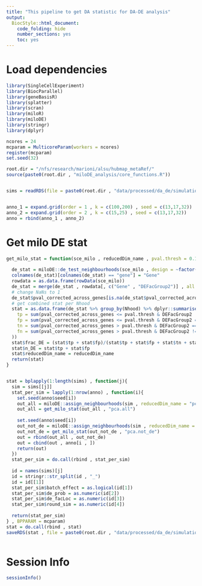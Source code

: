 ```yaml
---
title: "This pipeline to get DA statistic for DA-DE analysis"
output:
  BiocStyle::html_document:
    code_folding: hide
    number_sections: yes
    toc: yes  
---
```

# Load dependencies

```r

library(SingleCellExperiment)
library(BiocParallel)
library(geneBasisR)
library(splatter)
library(scran)
library(miloR)
library(miloDE)
library(stringr)
library(dplyr)

ncores = 24
mcparam = MulticoreParam(workers = ncores)
register(mcparam)
set.seed(32)

root.dir = "/nfs/research/marioni/alsu/hubmap_metaRef/"
source(paste0(root.dir , "miloDE_analysis/core_functions.R"))


sims = readRDS(file = paste0(root.dir , "data/processed/da_de/simulations_splatter/sims.Rds"))


anno_1 = expand.grid(order = 1 , k = c(100,200) , seed = c(13,17,32))
anno_2 = expand.grid(order = 2 , k = c(15,25) , seed = c(13,17,32))
anno = rbind(anno_1 , anno_2)


```

# Get milo DE stat

```r


get_milo_stat = function(sce_milo , reducedDim_name , pval.thresh = 0.1){
  
  de_stat = miloDE::de_test_neighbourhoods(sce_milo , design = ~factor(Group) , covariates = c("sample" , "Group") , min_n_cells_per_sample = 1, min_count = 0 , verbose = F )
  colnames(de_stat)[colnames(de_stat) == "gene"] = "Gene"
  rowdata = as.data.frame(rowData(sce_milo))
  de_stat = merge(de_stat , rowdata[, c("Gene" , "DEFacGroup2")] , all.x = T , all.y = F)
  # change NaNs to 1
  de_stat$pval_corrected_across_genes[is.na(de_stat$pval_corrected_across_genes)] = 1
  # get combined stat per Nhood
  stat = as.data.frame(de_stat %>% group_by(Nhood) %>% dplyr::summarise(
    tp = sum(pval_corrected_across_genes <= pval.thresh & DEFacGroup2 != 1) ,
    fp = sum(pval_corrected_across_genes <= pval.thresh & DEFacGroup2 == 1) , 
    tn = sum(pval_corrected_across_genes > pval.thresh & DEFacGroup2 == 1) , 
    fn = sum(pval_corrected_across_genes > pval.thresh & DEFacGroup2 != 1)
  ))
  stat$frac_DE = (stat$tp + stat$fp)/(stat$tp + stat$fp + stat$tn + stat$fn)
  stat$n_DE = stat$tp + stat$fp
  stat$reducedDim_name = reducedDim_name
  return(stat)
}


stat = bplapply(1:length(sims) , function(j){
  sim = sims[[j]]
  stat_per_sim = lapply(1:nrow(anno) , function(i){
    set.seed(anno$seed[i])
    out_all = miloDE::assign_neighbourhoods(sim , reducedDim_name = "pca.all" , order = anno$order[i] , k = anno$k[i] , d = 5 , verbose = F , filtering = T)
    out_all = get_milo_stat(out_all , "pca.all")
    
    set.seed(anno$seed[i])
    out_not_de = miloDE::assign_neighbourhoods(sim , reducedDim_name = "pca.not_de" , order = anno$order[i] , k = anno$k[i] , d = 5 , verbose = F , filtering = T)
    out_not_de = get_milo_stat(out_not_de , "pca.not_de")
    out = rbind(out_all , out_not_de)
    out = cbind(out , anno[i , ])
    return(out)
  })
  stat_per_sim = do.call(rbind , stat_per_sim)
  
  id = names(sims)[j]
  id = stringr::str_split(id , "_")
  id = id[[1]]
  stat_per_sim$batch_effect = as.logical(id[1])
  stat_per_sim$de_prob = as.numeric(id[2])
  stat_per_sim$de_facLoc = as.numeric(id[3])
  stat_per_sim$round_sim = as.numeric(id[4])
  
  return(stat_per_sim)
} , BPPARAM = mcparam)
stat = do.call(rbind , stat)
saveRDS(stat , file = paste0(root.dir , "data/processed/da_de/simulations_splatter/stat_de.Rds"))



```


# Session Info

```r
sessionInfo()
```

